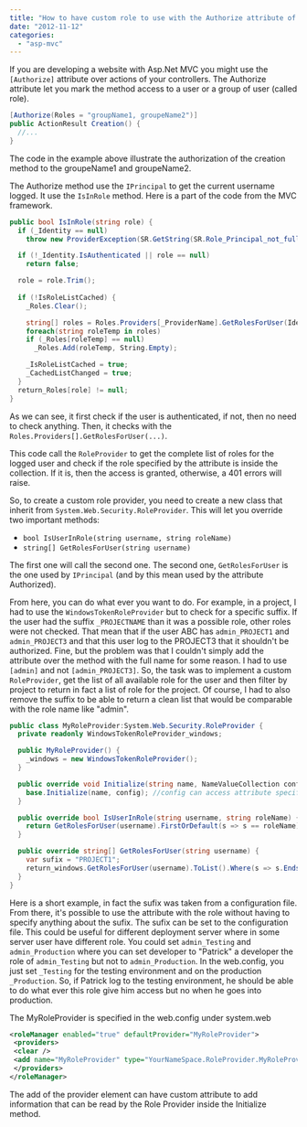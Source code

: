 ```yaml
---
title: "How to have custom role to use with the Authorize attribute of Asp.Net MVC"
date: "2012-11-12"
categories: 
  - "asp-mvc"
---
```


If you are developing a website with Asp.Net MVC you might use the `[Authorize]` attribute over actions of your controllers. The Authorize attribute let you mark the method access to a user or a group of user (called role).


```csharp
[Authorize(Roles = "groupName1, groupeName2")] 
public ActionResult Creation() { 
  //... 
} 
```

The code in the example above illustrate the authorization of the creation method to the groupeName1 and groupeName2.

The Authorize method use the `IPrincipal` to get the current username logged. It use the `IsInRole` method. Here is a part of the code from the MVC framework.


```csharp
public bool IsInRole(string role) { 
  if (_Identity == null) 
    throw new ProviderException(SR.GetString(SR.Role_Principal_not_fully_constructed));

  if (!_Identity.IsAuthenticated || role == null) 
    return false; 

  role = role.Trim(); 
  
  if (!IsRoleListCached) {
    _Roles.Clear();

    string[] roles = Roles.Providers[_ProviderName].GetRolesForUser(Identity.Name); 
    foreach(string roleTemp in roles) 
    if (_Roles[roleTemp] == null)
      _Roles.Add(roleTemp, String.Empty);

    _IsRoleListCached = true;
    _CachedListChanged = true; 
  } 
  return_Roles[role] != null; 
} 
```

As we can see, it first check if the user is authenticated, if not, then no need to check anything. Then, it checks with the `Roles.Providers[].GetRolesForUser(...)`.

This code call the `RoleProvider` to get the complete list of roles for the logged user and check if the role specified by the attribute is inside the collection. If it is, then the access is granted, otherwise, a 401 errors will raise.

So, to create a custom role provider, you need to create a new class that inherit from `System.Web.Security.RoleProvider`. This will let you override two important methods:

- `bool IsUserInRole(string username, string roleName)`
- `string[] GetRolesForUser(string username)`

The first one will call the second one. The second one, `GetRolesForUser` is the one used by `IPrincipal` (and by this mean used by the attribute Authorized).

From here, you can do what ever you want to do. For example, in a project, I had to use the `WindowsTokenRoleProvider` but to check for a specific suffix. If the user had the suffix `_PROJECTNAME` than it was a possible role, other roles were not checked. That mean that if the user ABC has `admin_PROJECT1` and `admin_PROJECT3` and that this user log to the PROJECT3 that it shouldn't be authorized. Fine, but the problem was that I couldn't simply add the attribute over the method with the full name for some reason. I had to use `[admin]` and not `[admin_PROJECT3]`. So, the task was to implement a custom `RoleProvider`, get the list of all available role for the user and then filter by project to return in fact a list of role for the project. Of course, I had to also remove the suffix to be able to return a clean list that would be comparable with the role name like "admin".


```csharp
public class MyRoleProvider:System.Web.Security.RoleProvider { 
  private readonly WindowsTokenRoleProvider_windows;

  public MyRoleProvider() {
    _windows = new WindowsTokenRoleProvider(); 
  }

  public override void Initialize(string name, NameValueCollection config) { 
    base.Initialize(name, config); //config can access attribute specified in the web.config 
  }

  public override bool IsUserInRole(string username, string roleName) { 
    return GetRolesForUser(username).FirstOrDefault(s => s == roleName)!=null; 
  }

  public override string[] GetRolesForUser(string username) { 
    var sufix = "PROJECT1"; 
    return_windows.GetRolesForUser(username).ToList().Where(s => s.EndsWith(sufix)).Select(s => s.Replace(sufix, string.Empty).ToArray(); 
  } 
} 
```

Here is a short example, in fact the sufix was taken from a configuration file. From there, it's possible to use the attribute with the role without having to specify anything about the sufix. The sufix can be set to the configuration file. This could be useful for different deployment server where in some server user have different role. You could set `admin_Testing` and `admin_Production` where you can set developer to "Patrick" a developer the role of `admin_Testing` but not to `admin_Production`. In the web.config, you just set `_Testing` for the testing environment and on the production `_Production`. So, if Patrick log to the testing environment, he should be able to do what ever this role give him access but no when he goes into production.

The MyRoleProvider is specified in the web.config under system.web 

```xml
<roleManager enabled="true" defaultProvider="MyRoleProvider"> 
 <providers> 
 <clear /> 
 <add name="MyRoleProvider" type="YourNameSpace.RoleProvider.MyRoleProvider" /> 
 </providers> 
</roleManager> 
```

The add of the provider element can have custom attribute to add information that can be read by the Role Provider inside the Initialize method.
